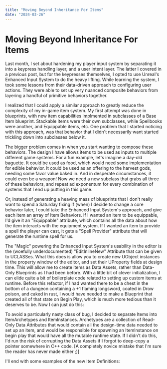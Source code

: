 ```yaml
---
title: "Moving Beyond Inheritance For Items"
date: "2024-03-26"
---
```


# Moving Beyond Inheritance For Items

Last month, I set about hardening my player input system by separating it into a keypress handling layer, and a user intent layer. The latter I covered in a previous post, but for the keypresses themselves, I opted to use Unreal's Enhanced Input System to do the heavy lifting. While learning the system, I took some lessons from their data-driven approach to configuring user actions. They were able to set up very nuanced composite behaviors from layering a handful of primitive behaviors together.

I realized that I could apply a similar approach to greatly reduce the complexity of my in-game item system. My first attempt was done in blueprints, with new item capabilities implmented in subclasses of a Base Item blueprint. Stackable items were their own subclasses, while Spellbooks were another, and Equippable items, etc. One problem that I started noticing with this approach, was that behavior that I didn't necessarily want started trickling down into subclasses below it.

The bigger problem comes in when you start wanting to compose these behaviors. The design I have allows items to be used as inputs to multiple different game systems. For a fun example, let's imagine a day-old baguette. It could be used as food, which would need some implementation for edible behavior. It could be used as an offering to the harvest gods, needing some favor value baked in. And in desperate circumstances, it could even be a weapon! Now we need a new subclass that grabs all three of these behaviors, and repeat ad exponentum for every combination of systems that I end up putting in this game.

Or, instead of generating a heaving mass of blueprints that I don't really want to spend a Saturday fixing if (when) I decide to change a core behavior later, I could take the Enhanced Input System's approach, and give each item an array of Item Behaviors. If I wanted an item to be equippable, I'd give it an "Equippable" attribute, which contains all the data about how the item interacts with the equipment system. If I wanted an item to provide a spell the player can cast, it gets a "Spell Provider" attribute that will generate the runtime spell for us.

The "Magic" powering the Enhanced Input System's usability in the editor is the (woefully underdocumented) "EditInlineNew" Attribute that can be given to UCLASSes. What this does is allow you to create new UObject instances in the property window of the editor, and set their UProperty fields at design time. This will allow me to create items as Data Assets, rather than Data-Only Blueprints as I had been before. With a little bit of clever initialization, I can elide quite a bit of boilerplate code related to setting up custom items at runtime. Before this refactor, if I had wanted there to be a chest in the bottom of a dungeon containing a +1 flaming longsword, coated in Drow poison, and caked in rust, I would have needed to make a Blueprint that created all of that state on Begin Play, which is much more tedious than it deserves to be. Now I can just do this:

<FullWidthImage src="/images/item-example-hammer.png" />

To avoid a particularly nasty class of bug, I decided to separate Items into ItemArchetypes and ItemInstances. Archetypes are a collection of Read-Only Data Attributes that would contain all the design-time data needed to set up an item, and would be responsible for spawning an ItemInstance on begin play that would have all the mutable runtime state. If I didn't do this, I'd run the risk of corrupting the Data Assets if I forgot to deep-copy a pointer somewhere in C++ code. [A completely novice mistake that I'm sure the reader has never made either ;)]

<FullWidthImage src="/images/item-instance-uml.png" />

I'll end with some examples of the new Item Definitions:

<FullWidthImage src="/images/item-16-slot-bag.png" />
<FullWidthImage src="/images/item-spiked-hammer.png" />

<FullWidthImage src="/images/item-tome-of-lightning-rift-before.png" />
<FullWidthImage src="/images/item-tome-of-lightning-rift.png" />
